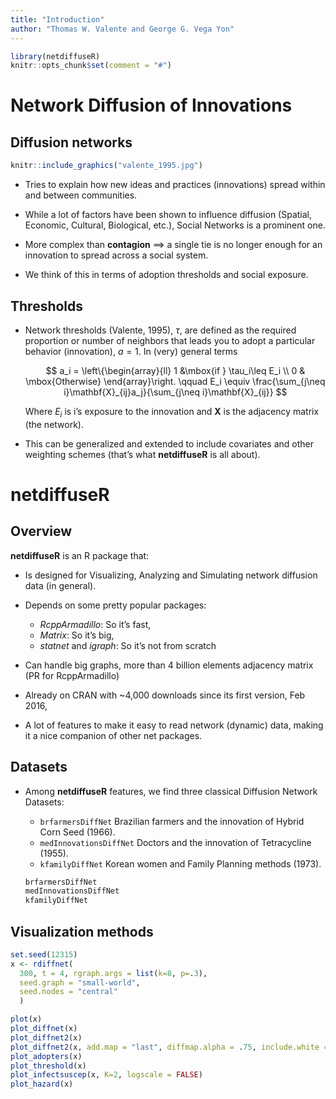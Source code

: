 ```yaml
---
title: "Introduction"
author: "Thomas W. Valente and George G. Vega Yon"
---
```


```r
library(netdiffuseR)
knitr::opts_chunk$set(comment = "#")

```


# Network Diffusion of Innovations

## Diffusion networks

```r
knitr::include_graphics("valente_1995.jpg")
```


*   Tries to explain how new ideas and practices (innovations) spread within and between
  communities.

*   While a lot of factors have been shown to influence diffusion (Spatial,
    Economic, Cultural, Biological, etc.), Social Networks is a prominent one.

*   More complex than __contagion__ $\implies$ a single tie is no longer enough
    for an innovation to spread across a social system.

*   We think of this in terms of adoption thresholds and social exposure.


## Thresholds

*   Network thresholds (Valente, 1995), $\tau$, are defined as the required proportion or number of neighbors that leads you to adopt a particular        behavior (innovation), $a=1$. In (very) general terms\pause
    
    $$
    a_i = \left\{\begin{array}{ll}
    1 &\mbox{if } \tau_i\leq E_i \\
    0 & \mbox{Otherwise}
    \end{array}\right. \qquad
    E_i \equiv \frac{\sum_{j\neq i}\mathbf{X}_{ij}a_j}{\sum_{j\neq i}\mathbf{X}_{ij}}
    $$
    
    Where $E_i$ is i's exposure to the innovation and $\mathbf{X}$ is the adjacency matrix (the network).

*   This can be generalized and extended to include covariates and other weighting schemes (that's what __netdiffuseR__ is all about).


# netdiffuseR

## Overview

__netdiffuseR__ is an R package that:

*   Is designed for Visualizing, Analyzing and Simulating network diffusion data (in general).

*   Depends on some pretty popular packages:

    *   _RcppArmadillo_: So it's fast,
    *   _Matrix_: So it's big,
    *   _statnet_ and _igraph_: So it's not from scratch

*   Can handle big graphs, more than 4 billion elements adjacency matrix (PR for RcppArmadillo)

*   Already on CRAN with ~4,000 downloads since its first version, Feb 2016,

*   A lot of features to make it easy to read network (dynamic) data, making it a nice companion of other net packages.


## Datasets

-   Among __netdiffuseR__ features, we find three classical Diffusion Network Datasets:
    
    - `brfarmersDiffNet` Brazilian farmers and the innovation of Hybrid Corn Seed (1966).
    - `medInnovationsDiffNet` Doctors and the innovation of Tetracycline (1955).
    - `kfamilyDiffNet` Korean women and Family Planning methods (1973).
    
    ```r
    brfarmersDiffNet
    medInnovationsDiffNet
    kfamilyDiffNet
    ```

## Visualization methods

```r
set.seed(12315)
x <- rdiffnet(
  300, t = 4, rgraph.args = list(k=8, p=.3),
  seed.graph = "small-world",
  seed.nodes = "central"
  )

plot(x)
plot_diffnet(x)
plot_diffnet2(x)
plot_diffnet2(x, add.map = "last", diffmap.alpha = .75, include.white = NULL)
plot_adopters(x)
plot_threshold(x)
plot_infectsuscep(x, K=2, logscale = FALSE)
plot_hazard(x)
```


